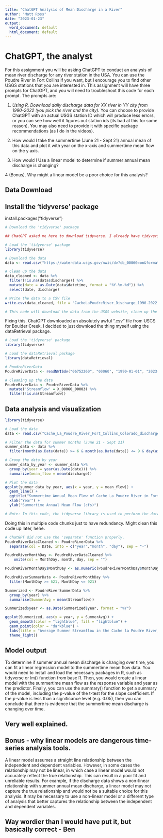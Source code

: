 ```yaml
---
title: "ChatGPT Analysis of Mean Discharge in a River"
author: "Matt Ross"
date: "2023-01-23"
output:
  word_document: default
  html_document: default
---
```


# ChatGPT, the analyst

For this assignment you will be asking ChatGPT to conduct an analysis of mean river
discharge for any river station in the USA. You can use the Poudre River in 
Fort Collins if you want, but I encourage you to find other USGS stations that 
you are interested in. This assignment will have three prompts for ChatGPT, and
you will need to troubleshoot this code for each prompt. The prompts are:

1. *Using R, Download daily discharge data for XX river in YY city from 1990-2022 (you pick the river and 
the city).* You can choose to provide ChatGPT with an actual USGS station ID which 
will produce less errors, or you can see how well it figures out station ids 
(its bad at this for some reason). You may also need to provide it with specific
package recommendations (as I do in the videos).

2. How would I take the summertime (June 21 - Sept 21) annual mean of this data and plot it
with year on the x-axis and summertime mean flow on the y axis.

3. How would I Use a linear model to determine if summer annual mean discharge is
changing? 

4 (Bonus). Why might a linear model be a poor choice for this analysis? 


## Data Download

## Install the 'tidyverse' package
install.packages("tidyverse")

```r
# Download the 'tidyverse' package

## ChatGPT asked me here to download tidyverse. I already have tidyverse downloaded. Not breaking R.

# Load the 'tidyverse' package
library(tidyverse)

# Download the data
data <- read.csv("https://waterdata.usgs.gov/nwis/dv?cb_00060=on&format=rdb&site_no=06730200&referred_module=sw&period=&begin_date=1990-01-01&end_date=2022-12-31")

# Clean up the data
data_cleaned <- data %>% 
  filter(!is.na(data$discharge)) %>% 
  mutate(date = as.Date(data$datetime, format = "%Y-%m-%d")) %>% 
  select(date, discharge)

# Write the data to a CSV file
write.csv(data_cleaned, file = "CacheLaPoudreRiver_Discharge_1990-2022.csv")

# This code will download the data from the USGS website, clean up the data by removing missing values and converting the date column to the Date class, and then write the cleaned data to a CSV file.
```

Fixing this. ChatGPT downloaded an absolutely awful ".csv" file from USGS for Boulder Creek. I decided to just download the thing myself using the dataRetrieval package.

```r
# Load the 'tidyverse' package
library(tidyverse)

# Load the dataRetrieval package
library(dataRetrieval)

# PoudreRiverData
PoudreRiverData <- readNWISdv("06752260", "00060", "1990-01-01", "2023-01-01")
```

```r
# Cleaning up the data
PoudreRiverData <- PoudreRiverData %>%
  mutate('Streamflow' = X_00060_00003) %>%
  filter(!is.na(Streamflow))
```

## Data analysis and visualization

```r
library(tidyverse)

# Load the data
data <- read.csv("Cache_La_Poudre_River_Fort_Collins_Colorado_discharge.csv")

# Filter the data for summer months (June 21 - Sept 21)
summer_data <- data %>%
  filter(month(as.Date(date)) >= 6 & month(as.Date(date)) <= 9 & day(as.Date(date)) >= 21)

# Group the data by year
summer_data_by_year <- summer_data %>%
  group_by(year = year(as.Date(date))) %>%
  summarize(mean_flow = mean(discharge))

# Plot the data
ggplot(summer_data_by_year, aes(x = year, y = mean_flow)) +
  geom_line() +
  ggtitle("Summertime Annual Mean Flow of Cache La Poudre River in Fort Collins, Colorado") +
  xlab("Year") +
  ylab("Summertime Annual Mean Flow (cfs)")

# Note: In this code, the tidyverse library is used to perform the data filtering, grouping, and summarizing operations. The ggplot function is used to create the plot, with the x and y aesthetics specifying the year and summertime mean flow variables, respectively. The geom_line function is used to add a line to the plot, and the ggtitle, xlab, and ylab functions are used to add the title, x-axis label, and y-axis label to the plot, respectively.
```

Doing this in multiple code chunks just to have redundancy. Might clean this code up later, hehe.

```r
# ChatGPT did not use the 'separate' function properly.
PoudreRiverDataCleaned <- PoudreRiverData %>%
  separate(col = Date, into = c("year","month", "day"), sep = "-")
```

```r
PoudreRiverMonthDay <- PoudreRiverDataCleaned %>%
    unite(col = MonthDay, month, day, sep = "")
```

```r
PoudreRiverMonthDay$MonthDay <- as.numeric(PoudreRiverMonthDay$MonthDay)
```

```r
PoudreRiverSummerData <- PoudreRiverMonthDay %>%
  filter(MonthDay >= 621, MonthDay <= 921)
```

```r
Summerized <- PoudreRiverSummerData %>%
  group_by(year) %>%
  summarise(SummerAvg = mean(Streamflow))
```

```r
Summerized$year <- as.Date(Summerized$year, format = "%Y")
```

```r
ggplot(Summerized, aes(x = year, y = SummerAvg)) +
  geom_smooth(color = "lightblue", fill = "lightblue") +
  geom_point(color = "darkblue") +
  labs(title = "Average Summer Streamflow in the Cache la Poudre River, 1990-2022", subtitle = "USGS Station 6752260, Fort Collins, Colorado", x = "Year", y = "Streamflow (cfs)") +
  theme_light()
```

## Model output

To determine if summer annual mean discharge is changing over time, you can fit a linear regression model to the summertime mean flow data. You would need to install and load the necessary packages in R, such as tidyverse or lm() function from base R. Then, you would create a linear model with the summertime mean flow as the response variable and year as the predictor. Finally, you can use the summary() function to get a summary of the model, including the p-value of the t-test for the slope coefficient. If the p-value is less than a significance level (e.g. 0.05), then you can conclude that there is evidence that the summertime mean discharge is changing over time.

## Very well explained.

## Bonus - why linear models are dangerous time-series analysis tools. 

A linear model assumes a straight line relationship between the independent and dependent variables. However, in some cases the relationship may not be linear, in which case a linear model would not accurately reflect the true relationship. This can result in a poor fit and unreliable results. For example, if the discharge data shows a non-linear relationship with summer annual mean discharge, a linear model may not capture the true relationship and would not be a suitable choice for this analysis. It may be necessary to use a non-linear model or a different type of analysis that better captures the relationship between the independent and dependent variables.

## Way wordier than I would have put it, but basically correct - Ben